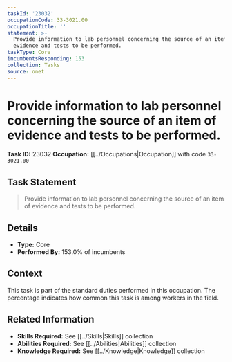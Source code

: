 ```yaml
---
taskId: '23032'
occupationCode: 33-3021.00
occupationTitle: ''
statement: >-
  Provide information to lab personnel concerning the source of an item of
  evidence and tests to be performed.
taskType: Core
incumbentsResponding: 153
collection: Tasks
source: onet
---
```

# Provide information to lab personnel concerning the source of an item of evidence and tests to be performed.

**Task ID:** 23032
**Occupation:** [[../Occupations|Occupation]] with code `33-3021.00`

## Task Statement

> Provide information to lab personnel concerning the source of an item of evidence and tests to be performed.

## Details

- **Type:** Core
- **Performed By:** 153.0% of incumbents

## Context

This task is part of the standard duties performed in this occupation. The percentage indicates how common this task is among workers in the field.

## Related Information

- **Skills Required:** See [[../Skills|Skills]] collection
- **Abilities Required:** See [[../Abilities|Abilities]] collection
- **Knowledge Required:** See [[../Knowledge|Knowledge]] collection
